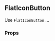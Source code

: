 

<Meta
  decorators={[withKnobs]}
  component={FlatIconButton}
  title="Buttons|FlatIconButton"
/>

<div style={{ position: 'relative', bottom: '20px' }}>

  ## FlatIconButton

  Use ``FlatIconButton`` ...

  ### Props

  <div style={{ position: 'relative', bottom: '20px' }}>
    <Props of={FlatIconButton} />
  </div>

</div>
